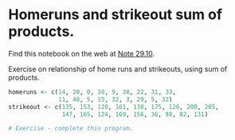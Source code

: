 # Homeruns and strikeout sum of products.


Find this notebook on the web at
<a class="quarto-xref" href="https://resampling-stats.github.io/latest-r/correlation_causation.html#nte-homerun_sop_exercise">Note <span>29.10</span></a>.

Exercise on relationship of home runs and strikeouts, using sum of
products.

```r
homeruns <- c(14, 20, 0, 38, 9, 38, 22, 31, 33,
              11, 40, 5, 15, 32, 3, 29, 5, 32)
strikeout <- c(135, 153, 120, 161, 138, 175, 126, 200, 205,
               147, 165, 124, 169, 156, 36, 98, 82, 131)

# Exercise - complete this program.
```
